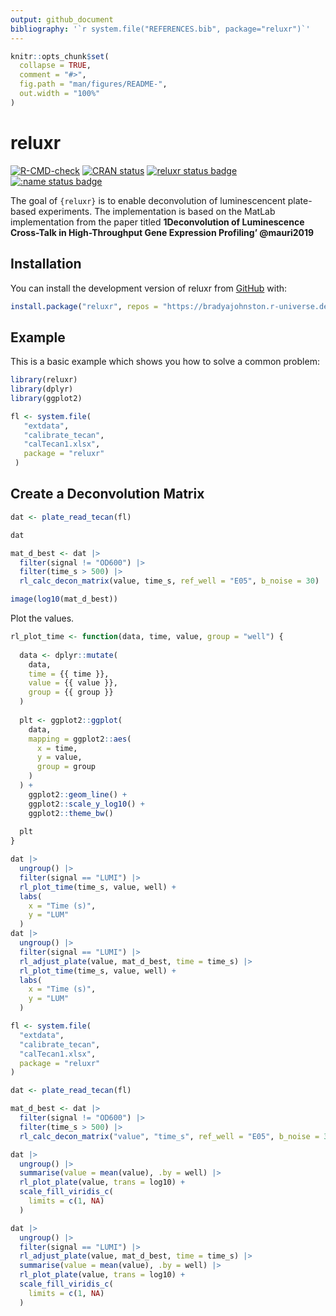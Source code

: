 ```yaml
---
output: github_document
bibliography: '`r system.file("REFERENCES.bib", package="reluxr")`'
---
```


<!-- README.md is generated from README.Rmd. Please edit that file -->

```r
knitr::opts_chunk$set(
  collapse = TRUE,
  comment = "#>",
  fig.path = "man/figures/README-",
  out.width = "100%"
)
```

# reluxr

<!-- badges: start -->

[![R-CMD-check](https://github.com/BradyAJohnston/reluxr/actions/workflows/R-CMD-check.yaml/badge.svg)](https://github.com/BradyAJohnston/reluxr/actions/workflows/R-CMD-check.yaml) [![CRAN status](https://www.r-pkg.org/badges/version/reluxr)](https://CRAN.R-project.org/package=reluxr) [![reluxr status badge](https://bradyajohnston.r-universe.dev/badges/reluxr)](https://bradyajohnston.r-universe.dev) [![:name status badge](https://bradyajohnston.r-universe.dev/badges/:name)](https://bradyajohnston.r-universe.dev)

<!-- badges: end -->

The goal of `{reluxr}` is to enable deconvolution of luminescencent plate-based experiments. The implementation is based on the MatLab implementation from the paper titled **1Deconvolution of Luminescence Cross-Talk in High-Throughput Gene Expression Profiling' @mauri2019**

## Installation

You can install the development version of reluxr from [GitHub](https://github.com/) with:

``` r
install.package("reluxr", repos = "https://bradyajohnston.r-universe.dev")
```

## Example

This is a basic example which shows you how to solve a common problem:

```r
library(reluxr)
library(dplyr)
library(ggplot2)

fl <- system.file(
   "extdata",
   "calibrate_tecan",
   "calTecan1.xlsx",
   package = "reluxr"
 )
```

## Create a Deconvolution Matrix

```r
dat <- plate_read_tecan(fl)

dat

mat_d_best <- dat |>
  filter(signal != "OD600") |> 
  filter(time_s > 500) |> 
  rl_calc_decon_matrix(value, time_s, ref_well = "E05", b_noise = 30)

image(log10(mat_d_best))
```

Plot the values.

```r
rl_plot_time <- function(data, time, value, group = "well") {
  
  data <- dplyr::mutate(
    data, 
    time = {{ time }}, 
    value = {{ value }}, 
    group = {{ group }}
  )
  
  plt <- ggplot2::ggplot(
    data, 
    mapping = ggplot2::aes(
      x = time,
      y = value, 
      group = group
    )
  ) + 
    ggplot2::geom_line() + 
    ggplot2::scale_y_log10() + 
    ggplot2::theme_bw()
  
  plt
}
```

```r
dat |>
  ungroup() |> 
  filter(signal == "LUMI") |> 
  rl_plot_time(time_s, value, well) + 
  labs(
    x = "Time (s)", 
    y = "LUM"
  )
dat |>
  ungroup() |> 
  filter(signal == "LUMI") |> 
  rl_adjust_plate(value, mat_d_best, time = time_s) |>
  rl_plot_time(time_s, value, well) + 
  labs(
    x = "Time (s)", 
    y = "LUM"
  )


```

```r

fl <- system.file(
  "extdata",
  "calibrate_tecan",
  "calTecan1.xlsx",
  package = "reluxr"
)

dat <- plate_read_tecan(fl)

mat_d_best <- dat |>
  filter(signal != "OD600") |>
  filter(time_s > 500) |>
  rl_calc_decon_matrix("value", "time_s", ref_well = "E05", b_noise = 30)

dat |>
  ungroup() |>
  summarise(value = mean(value), .by = well) |>
  rl_plot_plate(value, trans = log10) +
  scale_fill_viridis_c(
    limits = c(1, NA)
  )

dat |>
  ungroup() |>
  filter(signal == "LUMI") |>
  rl_adjust_plate(value, mat_d_best, time = time_s) |>
  summarise(value = mean(value), .by = well) |>
  rl_plot_plate(value, trans = log10) +
  scale_fill_viridis_c(
    limits = c(1, NA)
  )
```
